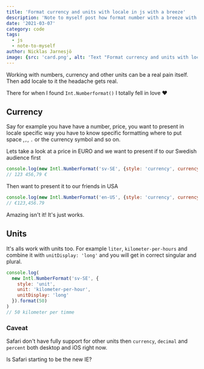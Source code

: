 ```yaml
---
title: 'Format currency and units with locale in js with a breeze'
description: 'Note to myself post how format number with a breeze with Intl.Numberformat'
date: '2021-03-07'
category: code
tags:
  - js
  - note-to-myself
author: Nicklas Jarnesjö
image: {src: 'card.png', alt: 'Text "Format currency and units with locale in js with a breeze"'}
---
```


Working with numbers, currency and other units can be a real pain itself. Then add locale to it the
headache gets real.

There for when I found `Int.Numberformat()` I totally fell in love ❤️

## Currency

Say for example you have have a number, price, you want to present in locale specific way you have
to know specific formatting where to put space ,`,`, `.` or the currency symbol and so on.

Lets take a look at a price in EURO and we want to present if to our Swedish audience first

```js
console.log(new Intl.NumberFormat('sv-SE', {style: 'currency', currency: 'EUR'}).format(123456.789))
// 123 456,79 €
```

Then want to present it to our friends in USA

```js
console.log(new Intl.NumberFormat('en-US', {style: 'currency', currency: 'EUR'}).format(123456.789))
// €123,456.79
```

Amazing isn't it! It's just works.

## Units

It's alls work with units too. For example `liter`, `kilometer-per-hours` and combine it with
`unitDisplay: 'long'` and you will get in correct singular and plural.

```js
console.log(
  new Intl.NumberFormat('sv-SE', {
    style: 'unit',
    unit: 'kilometer-per-hour',
    unitDisplay: 'long'
  }).format(50)
)
// 50 kilometer per timme
```

### Caveat

Safari don't have fully support for other units then `currency`, `decimal` and `percent` both
desktop and iOS right now.

Is Safari starting to be the new IE?
